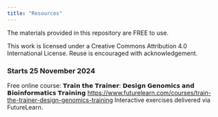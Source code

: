 ```yaml
---
title: "Resources"
---
```


The materials provided in this repository are FREE to use.

This work is licensed under a Creative Commons Attribution 4.0 International License. Reuse is encouraged with acknowledgement.

### Starts 25 November 2024

Free online course: 𝗧𝗿𝗮𝗶𝗻 𝘁𝗵𝗲 𝗧𝗿𝗮𝗶𝗻𝗲𝗿: 𝗗𝗲𝘀𝗶𝗴𝗻 𝗚𝗲𝗻𝗼𝗺𝗶𝗰𝘀 𝗮𝗻𝗱 𝗕𝗶𝗼𝗶𝗻𝗳𝗼𝗿𝗺𝗮𝘁𝗶𝗰𝘀 𝗧𝗿𝗮𝗶𝗻𝗶𝗻𝗴 <https://www.futurelearn.com/courses/train-the-trainer-design-genomics-training>
Interactive exercises delivered via FutureLearn.
